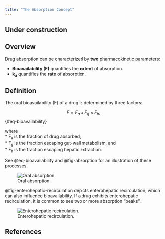 ```yaml
---
title: "The Absorption Concept"
---
```


:::{.callout-caution}
# Under construction
:::

## Overview

Drug absorption can be characterized by **two** pharmacokinetic parameters:

- **Bioavailability (F)** quantifies the **extent** of absorption.
- **k<sub>a</sub>** quantifies the **rate** of absorption.

## Definition

The oral bioavailability (F) of a drug is determined by three factors:

$$
F = F_{a} \times F_{g} \times F_{h},
$$ {#eq-bioavailability}

where  
* F~a~ is the fraction of drug absorbed,  
* F~g~ is the fraction escaping gut-wall metabolism, and  
* F~h~ is the fraction escaping hepatic extraction.

See @eq-bioavailability and @fig-absorption for an illustration of these processes.

![Oral absorption.](images/absorption.png){#fig-absorption}

@fig-enterohepatic-recirculation depicts enterohepatic recirculation, which can also influence bioavailability.
If a drug exhibits enterohepatic recirculation, it is common to see two or more absorption "peaks".

![Enterohepatic recirculation.](images/enterohepatic-recirculation.png){#fig-enterohepatic-recirculation}

## References

::: {#refs}
:::
